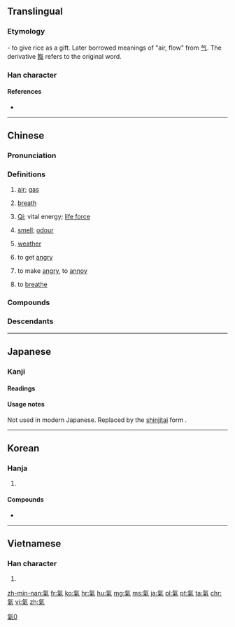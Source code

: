 {{also|气|気|炁}}
==Translingual==
{{ja-forms|[[気]]|[[气]]|[[氣]]}}

===Etymology===
{{Han compound|气|米|c1=p|c2=s|t2=rice|ls=psc}} - to give rice as a gift. Later borrowed meanings of "air, flow" from [[气]]. The derivative [[餼]] refers to the original word.

===Han character===
{{Han char|rn=84|rad=气|as=06|sn=10|four=80917|canj=ONFD|ids=⿹气米}}

====References====
* {{Han ref|kx=0599.120|dkj=17059|dj=0990.260|hdz=32011.140|uh=6C23|ud=27683|bh=AEF0|bd=44784}}

----

==Chinese==
{{zh-forms|s=气}}

===Pronunciation===
{{zh-pron
|m=qì
|ma=Zh-qì.ogg
|c=hei3
|h=pfs=hi
|md=ké
|mn=khì/khùi
|mn_note=khùi - vernacular, khì - literary
|w=2qi
|mc=y
|oc=y
|cat=n,v
}}

===Definitions===
{{zh-hanzi}}

# [[air]]; [[gas]]
#: {{zh-l|天然氣|natural gas}}
#: {{zh-usex|出去 透 透氣！|Go out to breathe fresh '''air'''!}}
#: {{zh-usex|輪胎 漏 '''氣''' 了。|The tire leaks '''air'''.}}
# [[breath]]
#: {{zh-usex|喘不過'''氣''' 來|to be out of '''breath'''}}
#: {{zh-usex|我 會 戰鬥 到 最后 一 口 '''氣'''。|I will fight to my last '''breath'''.}}
# {{cx|Chinese philosophy|lang=zh}} [[qi|Qi]]; vital energy; [[life force]]
# [[smell]]; [[odour]]
#: {{zh-l|氣味|smell}}
#: {{zh-usex|把 廚炊 的 煙火 '''氣''' 從 衣服 上 去掉 是 很 難 的。|It is difficult to remove the '''smell''' of cooking from clothes.}}
# [[weather]]
#: {{zh-l|天氣|weather}}
# to get [[angry]]
#: {{zh-l|生氣|to get angry}}
# to make [[angry]], to [[annoy]]
#: {{zh-usex|別 '''氣''' 我！|Don't '''annoy''' me!}}
# to [[breathe]]

===Compounds===
{{der5
| {{zh-l|氣昂昂/气昂昂}}
| {{zh-l|氣泵/气泵}}
| {{zh-l|氣不打一處來/气不打一处来}}
| {{zh-l|氣不忿兒/气不忿儿}}
| {{zh-l|氣不公/气不公}}
| {{zh-l|氣不過/气不过}}
| {{zh-l|氣不平/气不平}}
| {{zh-l|氣沖沖/气冲冲}}
| {{zh-l|氣沖牛鬥/气冲牛斗}}
| {{zh-l|氣沖鬥牛/气冲斗牛}}
| {{zh-l|氣沖霄漢/气冲霄汉}}
| {{zh-l|氣喘/气喘}}
| {{zh-l|氣喘喘/气喘喘}}
| {{zh-l|氣喘吁吁/气喘吁吁}}
| {{zh-l|氣窗/气窗}}
| {{zh-l|氣錘/气锤}}
| {{zh-l|氣粗/气粗}}
| {{zh-l|氣墊/气垫}}
| {{zh-l|氣墊船/气垫船}}
| {{zh-l|氣度/气度}}
| {{zh-l|氣短/气短}}
| {{zh-l|氣閥/气阀}}
| {{zh-l|氣氛/气氛}}
| {{zh-l|氣忿忿/气忿忿}}
| {{zh-l|氣憤/气愤}}
| {{zh-l|氣概/气概}}
| {{zh-l|氣割/气割}}
| {{zh-l|氣功/气功}}
| {{zh-l|氣鼓鼓/气鼓鼓}}
| {{zh-l|氣管/气管}}
| {{zh-l|氣管炎/气管炎}}
| {{zh-l|氣貫長虹/气贯长虹}}
| {{zh-l|氣鍋/气锅}}
| {{zh-l|氣焊/气焊}}
| {{zh-l|氣哼哼/气哼哼}}
| {{zh-l|氣候/气候}}
| {{zh-l|氣呼呼/气呼呼}}
| {{zh-l|氣化/气化}}
| {{zh-l|氣話/气话}}
| {{zh-l|氣火/气火}}
| {{zh-l|氣急/气急}}
| {{zh-l|氣急敗壞/气急败坏}}
| {{zh-l|氣節/气节}}
| {{zh-l|氣井/气井}}
| {{zh-l|氣撅撅/气撅撅}}
| {{zh-l|氣絕/气绝}}
| {{zh-l|氣厥/气厥}}
| {{zh-l|氣孔/气孔}}
| {{zh-l|氣浪/气浪}}
| {{zh-l|氣類/气类}}
| {{zh-l|氣力/气力}}
| {{zh-l|氣量/气量}}
| {{zh-l|氣流/气流}}
| {{zh-l|氣脈/气脉}}
| {{zh-l|氣門/气门}}
| {{zh-l|氣門心/气门心}}
| {{zh-l|氣悶/气闷}}
| {{zh-l|氣囊/气囊}}
| {{zh-l|氣囔囔/气囔囔}}
| {{zh-l|氣惱/气恼}}
| {{zh-l|氣餒/气馁}}
| {{zh-l|氣逆/气逆}}
| {{zh-l|氣派/气派}}
| {{zh-l|氣泡/气泡}}
| {{zh-l|氣魄/气魄}}
| {{zh-l|氣槍/气枪}}
| {{zh-l|氣球/气球}}
| {{zh-l|氣兒不打一處來/气儿不打一处来}}
| {{zh-l|氣兒不順/气儿不顺}}
| {{zh-l|氣人/气人}}
| {{zh-l|氣嗓/气嗓}}
| {{zh-l|氣色/气色}}
| {{zh-l|氣盛/气盛}}
| {{zh-l|氣勢/气势}}
| {{zh-l|氣勢磅礴/气势磅礴}}
| {{zh-l|氣勢洶洶/气势汹汹}}
| {{zh-l|氣數/气数}}
| {{zh-l|氣態/气态}}
| {{zh-l|氣體/气体}}
| {{zh-l|氣田/气田}}
| {{zh-l|氣筒/气筒}}
| {{zh-l|氣頭上/气头上}}
| {{zh-l|氣團/气团}}
| {{zh-l|氣吞山河/气吞山河}}
| {{zh-l|氣味/气味}}
| {{zh-l|氣溫/气温}}
| {{zh-l|氣息/气息}}
| {{zh-l|氣息奄奄/气息奄奄}}
| {{zh-l|氣象/气象}}
| {{zh-l|氣象臺/气象台}}
| {{zh-l|氣象萬千/气象万千}}
| {{zh-l|氣象學/气象学}}
| {{zh-l|氣象站/气象站}}
| {{zh-l|氣性/气性}}
| {{zh-l|氣洶洶/气汹汹}}
| {{zh-l|氣胸/气胸}}
| {{zh-l|氣咻咻/气咻咻}}
| {{zh-l|氣籲籲/气吁吁}}
| {{zh-l|氣虛/气虚}}
| {{zh-l|氣壓/气压}}
| {{zh-l|氣壓表/气压表}}
| {{zh-l|氣眼/气眼}}
| {{zh-l|氣焰/气焰}}
| {{zh-l|氣宇/气宇}}
| {{zh-l|氣運/气运}}
| {{zh-l|氣韻/气韵}}
| {{zh-l|氣質/气质}}
| {{zh-l|氣壯山河/气壮山河}}
}}

===Descendants===
{{Sinoxenic-word|氣|s=気|き|기|khí}}

{{zh-cat|Elementary|Intermediate}}

----

==Japanese==

===Kanji===
{{ja-kanji|grade=|rs=气06|style=ky|shin=気}}

====Readings====
{{ja-readings
|goon=[[け]] (ke)
|kanon=[[き]] (ki)
|kun={{qualifier|rare}} [[いき]] (iki)
}}

====Usage notes====
Not used in modern Japanese.  Replaced by the [[新字体#Japanese|shinjitai]] form {{m|ja|気}}.

----

==Korean==

===Hanja===
{{ko-hanja|hangeul=기|eumhun=|mr=ki|y=ki}}

# {{defn|lang=ko|sort=气06}}

====Compounds====
* {{l|ko|感氣|tr=[[감기]], gamgi}}
----

==Vietnamese==

===Han character===
{{vi-hantu|[[khí]]|rs=气06}}

# {{defn|lang=vi|sort=气06}}

[[Category:CJKV characters simplified differently in Japan and China|氣0]]

[[zh-min-nan:氣]]
[[fr:氣]]
[[ko:氣]]
[[hr:氣]]
[[hu:氣]]
[[mg:氣]]
[[ms:氣]]
[[ja:氣]]
[[pl:氣]]
[[pt:氣]]
[[ta:氣]]
[[chr:氣]]
[[vi:氣]]
[[zh:氣]]